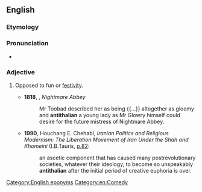 ==English==

===Etymology===
{{prefix|anti|thalian|lang=en}}

===Pronunciation===
* {{IPA|/æn.tɪˈθeɪ.li.ən/|lang=en}}

===Adjective===
{{en-adj}}

# {{lb|en|formal}} Opposed to fun or [[festivity]].
#* '''1818''', {{w|Thomas Love Peacock}}, ''Nightmare Abbey''
#*: Mr Toobad described her as being {{...}} altogether as gloomy and '''antithalian''' a young lady as Mr Glowry himself could desire for the future mistress of Nightmare Abbey.
#* '''1990''', Houchang E. Chehabi, ''Iranian Politics and Religious Modernism: The Liberation Movement of Iran Under the Shah and Khomeini'' (I.B.Tauris, {{ISBN|1850431981}} [https://books.google.ie/books?id=JJEIQbUnGyYC&pg=PA82 p.82]:
#*: an ascetic component that has caused many postrevolutionary societies, whatever their ideology, to become so unspeakably '''antithalian''' after the initial period of creative euphoria is over.

[[Category:English eponyms]]
[[Category:en:Comedy]]